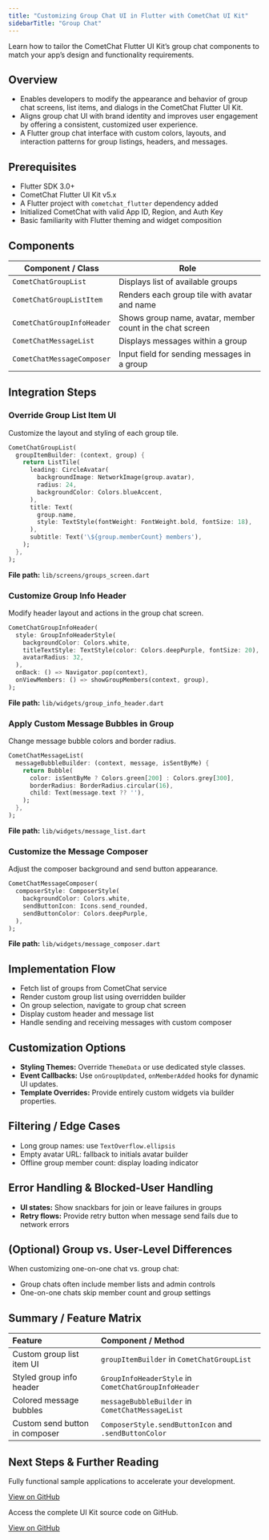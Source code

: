 ```yaml
---
title: "Customizing Group Chat UI in Flutter with CometChat UI Kit"
sidebarTitle: "Group Chat"
---
```


Learn how to tailor the CometChat Flutter UI Kit’s group chat components to match your app’s design and functionality requirements.

## Overview
- Enables developers to modify the appearance and behavior of group chat screens, list items, and dialogs in the CometChat Flutter UI Kit.
- Aligns group chat UI with brand identity and improves user engagement by offering a consistent, customized user experience.
- A Flutter group chat interface with custom colors, layouts, and interaction patterns for group listings, headers, and messages.

## Prerequisites
- Flutter SDK 3.0+
- CometChat Flutter UI Kit v5.x
- A Flutter project with `cometchat_flutter` dependency added
- Initialized CometChat with valid App ID, Region, and Auth Key
- Basic familiarity with Flutter theming and widget composition

## Components
| Component / Class                    | Role                                                         |
|--------------------------------------|--------------------------------------------------------------|
| `CometChatGroupList`                 | Displays list of available groups                           |
| `CometChatGroupListItem`             | Renders each group tile with avatar and name                 |
| `CometChatGroupInfoHeader`           | Shows group name, avatar, member count in the chat screen    |
| `CometChatMessageList`               | Displays messages within a group                             |
| `CometChatMessageComposer`           | Input field for sending messages in a group                  |

## Integration Steps

### Override Group List Item UI
Customize the layout and styling of each group tile.   
  ```dart
  CometChatGroupList(
    groupItemBuilder: (context, group) {
      return ListTile(
        leading: CircleAvatar(
          backgroundImage: NetworkImage(group.avatar),
          radius: 24,
          backgroundColor: Colors.blueAccent,
        ),
        title: Text(
          group.name,
          style: TextStyle(fontWeight: FontWeight.bold, fontSize: 18),
        ),
        subtitle: Text('\${group.memberCount} members'),
      );
    },
  );
  ```  
**File path:** `lib/screens/groups_screen.dart`

### Customize Group Info Header
Modify header layout and actions in the group chat screen.   
  ```dart
  CometChatGroupInfoHeader(
    style: GroupInfoHeaderStyle(
      backgroundColor: Colors.white,
      titleTextStyle: TextStyle(color: Colors.deepPurple, fontSize: 20),
      avatarRadius: 32,
    ),
    onBack: () => Navigator.pop(context),
    onViewMembers: () => showGroupMembers(context, group),
  );
  ```  
**File path:** `lib/widgets/group_info_header.dart`

### Apply Custom Message Bubbles in Group
Change message bubble colors and border radius.   
  ```dart
  CometChatMessageList(
    messageBubbleBuilder: (context, message, isSentByMe) {
      return Bubble(
        color: isSentByMe ? Colors.green[200] : Colors.grey[300],
        borderRadius: BorderRadius.circular(16),
        child: Text(message.text ?? ''),
      );
    },
  );
  ```  
**File path:** `lib/widgets/message_list.dart`

### Customize the Message Composer
Adjust the composer background and send button appearance.   
  ```dart
  CometChatMessageComposer(
    composerStyle: ComposerStyle(
      backgroundColor: Colors.white,
      sendButtonIcon: Icons.send_rounded,
      sendButtonColor: Colors.deepPurple,
    ),
  );
  ```  
**File path:** `lib/widgets/message_composer.dart`

## Implementation Flow
- Fetch list of groups from CometChat service  
- Render custom group list using overridden builder  
- On group selection, navigate to group chat screen  
- Display custom header and message list  
- Handle sending and receiving messages with custom composer  

## Customization Options
- **Styling Themes:** Override `ThemeData` or use dedicated style classes.  
- **Event Callbacks:** Use `onGroupUpdated`, `onMemberAdded` hooks for dynamic UI updates.  
- **Template Overrides:** Provide entirely custom widgets via builder properties.  

## Filtering / Edge Cases
- Long group names: use `TextOverflow.ellipsis`  
- Empty avatar URL: fallback to initials avatar builder  
- Offline group member count: display loading indicator  

## Error Handling & Blocked-User Handling
- **UI states:** Show snackbars for join or leave failures in groups  
- **Retry flows:** Provide retry button when message send fails due to network errors  

## (Optional) Group vs. User-Level Differences
When customizing one-on-one chat vs. group chat:
- Group chats often include member lists and admin controls  
- One-on-one chats skip member count and group settings  

## Summary / Feature Matrix
| Feature                         | Component / Method                                      |
|:--------------------------------|:--------------------------------------------------------|
| Custom group list item UI       | `groupItemBuilder` in `CometChatGroupList`              |
| Styled group info header        | `GroupInfoHeaderStyle` in `CometChatGroupInfoHeader`    |
| Colored message bubbles         | `messageBubbleBuilder` in `CometChatMessageList`        |
| Custom send button in composer  | `ComposerStyle.sendButtonIcon` and `.sendButtonColor`   |

## Next Steps & Further Reading
<CardGroup>  
<Card title="Flutter Sample App">

Fully functional sample applications to accelerate your development.

[View on GitHub](https://github.com/cometchat/cometchat-uikit-flutter/tree/v5/sample_app)

</Card>

<Card title="UI Kit Source Code">

Access the complete UI Kit source code on GitHub.

[View on GitHub](https://github.com/cometchat/cometchat-uikit-flutter/tree/v5/chat_uikit)

</Card>
</CardGroup>